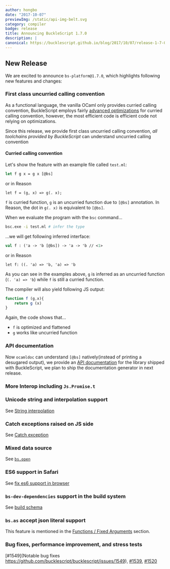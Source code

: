 ```yaml
---
author: hongbo
date: "2017-10-07" 
previewImg: /static/api-img-belt.svg
category: compiler
badge: release
title: Announcing BuckleScript 1.7.0
description: |
canonical: https://bucklescript.github.io/blog/2017/10/07/release-1-7-0
---
```


## New Release

We are excited to announce `bs-platform@1.7.0`, which highlights following new features and changes:

### First class uncurried calling convention

As a functional language, the vanilla OCaml only provides curried calling
convention, BuckleScript employs fairly [advanced
optimizations](http://bucklescript.github.io/bucklescript-playground/#Curry_Optimization)
for curried calling convention, however, the most efficient code is efficient
  code not relying on optimizations.

Since this release, we provide first class uncurried calling convention, _all
toolchains provided by BuckleScript_ can understand uncurried calling
convention

#### Curried calling convention

Let's show the feature with an example file called `test.ml`:

```ocaml
let f g x = g x [@bs]
```

or in Reason

```reason
let f = (g, x) => g(. x);
```

`f` is curried function, `g` is an uncurried function due to `[@bs]` annotation.
In Reason, the dot in `g(. x)` is equivalent to `[@bs]`. 

When we evaluate the program with the `bsc` command...

```sh
bsc.exe -i test.ml # infer the type
```

...we will get following inferred interface:

```ocaml
val f : ('a -> 'b [@bs]) -> 'a -> 'b // <1>
```

or in Reason

```
let f: ((. 'a) => 'b, 'a) => 'b
```

As you can see in the examples above, `g` is inferred as an uncurried
function (`(. 'a) => 'b`) while `f` is still a curried function.

The compiler will also yield following JS output:

```js
function f (g,x){ 
    return g (x)
}
```

Again, the code shows that...

- `f` is optimized and flattened
- `g` works like uncurried function

### API documentation

Now `ocamldoc` can  understand `[@bs]` natively(instead of printing a desugared
output), we provide an [API
documentation](http://bucklescript.github.io/bucklescript/api/) for the library
shipped with BuckleScript, we plan to ship the documentation generator in next
release.

### More Interop including `Js.Promise.t`

### Unicode string and interpolation support

See [String
interpolation](/docs/reason-compiler/latest/interop-cheatsheet#string-unicode--interpolation)

### Catch exceptions raised on JS side

See [Catch exception](/docs/reason-compiler/latest/exceptions)

### Mixed data source

See
[`bs.open`](http://bucklescript.github.io/bucklescript/Manual.html#__code_bs_open_code_type_safe_external_data_source_handling_since_1_7_0)


### ES6 support in Safari

See [fix es6 support in
browser](https://github.com/bucklescript/bucklescript/issues/1465)

### `bs-dev-dependencies` support  in the build system

See [build
schema](http://bucklescript.github.io/bucklescript/docson/#build-schema.json)

### `bs.as` accept json literal support

This feature is mentioned in the [Functions / Fixed Arguments](/docs/reason-compiler/latest/function#fixed-arguments) section.

### Bug fixes, performance improvement, and stress tests

[#1549](Notable bug fixes
https://github.com/bucklescript/bucklescript/issues/1549),
[#1539](https://github.com/bucklescript/bucklescript/issues/1539),
[#1520](https://github.com/bucklescript/bucklescript/issues/1520)
